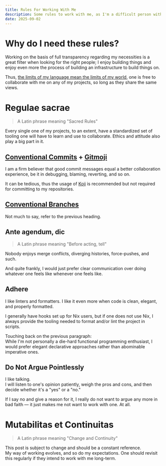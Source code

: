 ```yaml
---
title: Rules For Working With Me
description: Some rules to work with me, as I'm a difficult person with strong preferences, rules, and boundaries.
date: 2025-09-02
---
```


# Why do I need these rules?

Working on the basis of full transparency regarding my necessities is a great filter when looking for the right people; I enjoy building things and enjoy even more the process of building an infrastructure to build things on.

Thus, [the limits of my language mean the limits of my world](https://www.goodreads.com/quotes/5475578-5-6-the-limits-of-my-language-mean-the-limits-of), one is free to collaborate with me on any of my projects, so long as they share the same views.

# Regulae sacrae

> A Latin phrase meaning "Sacred Rules"

Every single one of my projects, to an extent, have a standardized set of tooling one will have to learn and use to collaborate. Ethics and attitude also play a big part in it.

## [Conventional Commits](https://www.conventionalcommits.org/en/v1.0.0/) + [Gitmoji](https://gitmoji.dev/)

I am a firm believer that good commit messages equal a better collaboration experience, be it in debugging, blaming, reverting, and so on.

It can be tedious, thus the usage of [Koji](https://github.com/cococonscious/koji) is recommended but not required for committing to my repositories.

## [Conventional Branches](https://conventional-branch.github.io/)

Not much to say, refer to the previous heading.

## Ante agendum, dic

> A Latin phrase meaning "Before acting, tell"

Nobody enjoys merge conflicts, diverging histories, force-pushes, and such.

And quite frankly, I would just prefer clear communication over doing whatever one feels like whenever one feels like.

## Adhere

I like linters and formatters. I like it even more when code is clean, elegant, and properly formatted.

I generally have hooks set up for Nix users, but if one does not use Nix, I always provide the tooling needed to format and/or lint the project in scripts.

Touching back on the previous paragraph:  
While I'm not personally a die-hard functional programming enthusiast, I would prefer elegant declarative approaches rather than abominable imperative ones.

## Do Not Argue Pointlessly

I like talking.  
I will listen to one's opinion patiently, weigh the pros and cons, and then decide whether it's a "yes" or a "no."

If I say no and give a reason for it, I really do not want to argue any more in bad faith — it just makes me not want to work with one. At all.

# Mutabilitas et Continuitas

> A Latin phrase meaning "Change and Continuity"

This post is subject to change and should be a constant reference.  
My way of working evolves, and so do my expectations. One should revisit this regularly if they intend to work with me long-term.
